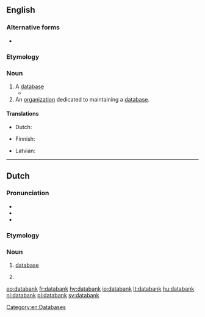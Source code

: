 {{also|data bank}}
==English==

===Alternative forms===
* {{l|en|data bank}}

===Etymology===
{{compound|data|bank|lang=en}}

===Noun===
{{en-noun}}

# A [[database]] {{gloss|collection of organized information in a regular structure}}
#* {{quote-book|title=Forensic dentistry|page=58|author=Paul G. Stimson, Curtis A. Mertz|year=1997|isbn=9780849381034|url=http://books.google.com/books?id=fQeMCINVeSEC|passage=The FBI, in cooperation with states' crime laboratories, has established its own '''databank''' called Combined DNA Index System (CODIS).}}
# An [[organization]] dedicated to maintaining a [[database]].

====Translations====
{{trans-see|database}}

{{trans-top|organisation maintaining a database}}
* Dutch: {{t+|nl|databank}}
{{trans-mid}}
* Finnish: {{t|fi|tietopankki}}
{{trans-bottom}}

{{checktrans-top}}
* Latvian: {{t-check|lv|duomenų bankas}}
{{trans-mid}}
{{trans-bottom}}

[[Category:en:Databases]]

----

==Dutch==
{{wikipedia|lang=nl}}

===Pronunciation===
* {{audio|Nl-databank.ogg|Audio|lang=nl}}
* {{IPA|/ˈdaːtabɑŋk/|lang=nl}}
* {{hyphenation|da|ta|bank|lang=nl}}

===Etymology===
{{compound|nl|data|bank|gloss2=bank, supply}}

===Noun===
{{nl-noun|f|-en|databankje}}

# [[database]] {{gloss|collection of computer-organised information}}
# {{l|en|databank}} {{gloss|organization}}

[[eo:databank]]
[[fr:databank]]
[[hy:databank]]
[[io:databank]]
[[lt:databank]]
[[hu:databank]]
[[nl:databank]]
[[pl:databank]]
[[sv:databank]]